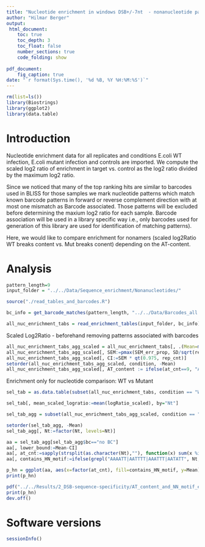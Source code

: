 ```yaml
---
title: "Nucleotide enrichment in windows DSB+/-7nt  - nonanucleotide patterns"
author: "Hilmar Berger"
output: 
 html_document:
    toc: true
    toc_depth: 3
    toc_float: false
    number_sections: true
    code_folding: show
    
pdf_document:
    fig_caption: true
date: "`r format(Sys.time(), '%d %B, %Y %H:%M:%S')`"
---
```


```r
rm(list=ls())
library(Biostrings)
library(ggplot2)
library(data.table)
```

# Introduction

Nucleotide enrichment data for all replicates and conditions E.coli WT infection, E.coli mutant infection and controls are imported. We compute the scaled log2 ratio of enrichment in target vs. control as the log2 ratio divided by the maximum log2 ratio. 

Since we noticed that many of the top ranking hits are similar to barcodes used in BLISS for those samples we mark nucleotide patterns which match known barcode patterns in forward or reverse complement direction with at most one mismatch as Barcode associated. Those patterns will be excluded before determining the maxium log2 ratio for each sample. Barcode association will be used in a library specific way i.e., only barcodes used for generation of this library are used for identification of matching patterns).  
  
Here, we would like to compare enrichment for nonamers (scaled log2Ratio WT breaks content vs. Mut breaks conent) depending on the AT-content.

# Analysis
```r
pattern_length=9
input_folder = "../../Data/Sequence_enrichment/Nonanucleotides/"
```

```r
source("./read_tables_and_barcodes.R")

bc_info = get_barcode_matches(pattern_length, "../../Data/Barcodes_all.txt")

all_nuc_enrichment_tabs = read_enrichment_tables(input_folder, bc_info)
```

Scaled Log2Ratio - beforehand removing patterns associated with barcodes

```r
all_nuc_enrichment_tabs_agg_scaled = all_nuc_enrichment_tabs[, .(Mean=mean(logRatio_scaled, na.rm=T), SD=sd(logRatio_scaled, na.rm=T), rep_cnt=sum(!is.na(logRatio_scaled)), bc=ifelse(any(barcode_match_library!="no BC"),"BC f/r", "no BC"), SEM_err_prop= sqrt(sum(sd_log2ratio_scaled**2)/sum(!is.na(logRatio_scaled))) ), by=c("Nt","condition", "at_cnt")]
all_nuc_enrichment_tabs_agg_scaled[, SEM:=pmax(SEM_err_prop, SD/sqrt(rep_cnt), na.rm=T ) ]
all_nuc_enrichment_tabs_agg_scaled[, CI:=SEM * qt(0.975, rep_cnt)]
setorder(all_nuc_enrichment_tabs_agg_scaled, condition, -Mean)
all_nuc_enrichment_tabs_agg_scaled[, AT_content := ifelse(at_cnt==9, "AT9", ifelse(at_cnt==8, "AT8", "other"))]
```

Enrichment only for nucleotide comparison: WT vs Mutant
```r
sel_tab = as.data.table(subset(all_nuc_enrichment_tabs, condition == "WTvsMut"))

sel_tab[, mean_scaled_logratio:=mean(logRatio_scaled), by="Nt"]

sel_tab_agg = subset(all_nuc_enrichment_tabs_agg_scaled, condition == "WTvsMut")

setorder(sel_tab_agg, -Mean)
sel_tab_agg[, Nt:=factor(Nt, levels=Nt)]

```


```r


aa = sel_tab_agg[sel_tab_agg$bc=="no BC"]
aa[, lower_bound:=Mean-CI]
aa[, at_cnt:=sapply(strsplit(as.character(Nt),""), function(x) sum(x %in% c("A","T") ))]
aa[, contains_HN_motif:=ifelse(grepl("AAAATT|AATTTT|AAATTT|AATATT", Nt, perl=T), "contains AAWWTT", "other motifs")]

p_hn = ggplot(aa, aes(x=factor(at_cnt), fill=contains_HN_motif, y=Mean)) + geom_boxplot() + geom_hline(yintercept=0, col="red") + xlab("A/T count per nonamer") + ylab("Scaled Log2 Ratio") + theme(text=element_text(size=14)) + labs(fill="Motif content")
print(p_hn)
```

```r
pdf("../../Results/2_DSB-sequence-specificity/AT_content_and_NN_motif_enrichment_WTvsMut_scaled_Log2ratio.pdf", width=6, height = 5)
print(p_hn)
dev.off()
```


# Software versions
```r
sessionInfo()
```